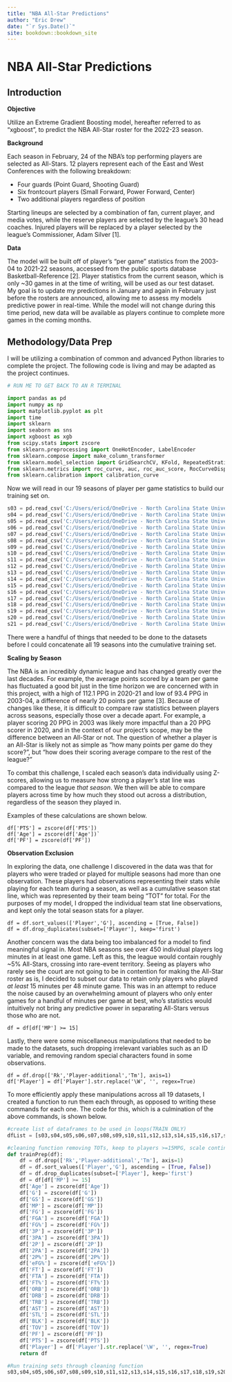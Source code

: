 ```yaml
--- 
title: "NBA All-Star Predictions"
author: "Eric Drew"
date: "`r Sys.Date()`"
site: bookdown::bookdown_site
---
```


# NBA All-Star Predictions
## Introduction
**Objective**

Utilize an Extreme Gradient Boosting model, hereafter referred to as "xgboost", to predict the NBA All-Star roster for the 2022-23 season.

**Background** 

Each season in February, 24 of the NBA's top performing players are selected as All-Stars. 12 players represent each of the East and West Conferences with the following breakdown:



*   Four guards (Point Guard, Shooting Guard)
*   Six frontcourt players (Small Forward, Power Forward, Center)
*   Two additional players regardless of position

Starting lineups are selected by a combination of fan, current player, and media votes, while the reserve players are selected by the league's 30 head coaches. Injured players will be replaced by a player selected by the league's Commissioner, Adam Silver [1].

**Data**

The model will be built off of player's "per game" statistics from the 2003-04 to 2021-22 seasons, accessed from the public sports database Basketball-Reference [2]. Player statistics from the current season, which is only ~30 games in at the time of writing, will be used as our test dataset. My goal is to update my predictions in January and again in February just before the rosters are announced, allowing me to assess my models predictive power in real-time. While the model will not change during this time period, new data will be available as players continue to complete more games in the coming months.  

## Methodology/Data Prep
I will be utilizing a combination of common and advanced Python libraries to complete the project. The following code is living and may be adapted as the project continues. 

```r
# RUN ME TO GET BACK TO AN R TERMINAL
```

```python
import pandas as pd
import numpy as np
import matplotlib.pyplot as plt
import time
import sklearn
import seaborn as sns
import xgboost as xgb
from scipy.stats import zscore
from sklearn.preprocessing import OneHotEncoder, LabelEncoder
from sklearn.compose import make_column_transformer
from sklearn.model_selection import GridSearchCV, KFold, RepeatedStratifiedKFold, train_test_split, cross_val_score, RandomizedSearchCV
from sklearn.metrics import roc_curve, auc, roc_auc_score, RocCurveDisplay, plot_confusion_matrix
from sklearn.calibration import calibration_curve
```
Now we will read in our 19 seasons of player per game statistics to build our training set on. 

```python
s03 = pd.read_csv('C:/Users/ericd/OneDrive - North Carolina State University/Desktop/NBA-AllStar-Predictions/Data/season03-04.csv')
s04 = pd.read_csv('C:/Users/ericd/OneDrive - North Carolina State University/Desktop/NBA-AllStar-Predictions/Data/season04-05.csv')
s05 = pd.read_csv('C:/Users/ericd/OneDrive - North Carolina State University/Desktop/NBA-AllStar-Predictions/Data/season05-06.csv')
s06 = pd.read_csv('C:/Users/ericd/OneDrive - North Carolina State University/Desktop/NBA-AllStar-Predictions/Data/season06-07.csv')
s07 = pd.read_csv('C:/Users/ericd/OneDrive - North Carolina State University/Desktop/NBA-AllStar-Predictions/Data/season07-08.csv')
s08 = pd.read_csv('C:/Users/ericd/OneDrive - North Carolina State University/Desktop/NBA-AllStar-Predictions/Data/season08-09.csv')
s09 = pd.read_csv('C:/Users/ericd/OneDrive - North Carolina State University/Desktop/NBA-AllStar-Predictions/Data/season09-10.csv')
s10 = pd.read_csv('C:/Users/ericd/OneDrive - North Carolina State University/Desktop/NBA-AllStar-Predictions/Data/season10-11.csv')
s11 = pd.read_csv('C:/Users/ericd/OneDrive - North Carolina State University/Desktop/NBA-AllStar-Predictions/Data/season11-12.csv')
s12 = pd.read_csv('C:/Users/ericd/OneDrive - North Carolina State University/Desktop/NBA-AllStar-Predictions/Data/season12-13.csv')
s13 = pd.read_csv('C:/Users/ericd/OneDrive - North Carolina State University/Desktop/NBA-AllStar-Predictions/Data/season13-14.csv')
s14 = pd.read_csv('C:/Users/ericd/OneDrive - North Carolina State University/Desktop/NBA-AllStar-Predictions/Data/season14-15.csv')
s15 = pd.read_csv('C:/Users/ericd/OneDrive - North Carolina State University/Desktop/NBA-AllStar-Predictions/Data/season15-16.csv')
s16 = pd.read_csv('C:/Users/ericd/OneDrive - North Carolina State University/Desktop/NBA-AllStar-Predictions/Data/season16-17.csv')
s17 = pd.read_csv('C:/Users/ericd/OneDrive - North Carolina State University/Desktop/NBA-AllStar-Predictions/Data/season17-18.csv')
s18 = pd.read_csv('C:/Users/ericd/OneDrive - North Carolina State University/Desktop/NBA-AllStar-Predictions/Data/season18-19.csv')
s19 = pd.read_csv('C:/Users/ericd/OneDrive - North Carolina State University/Desktop/NBA-AllStar-Predictions/Data/season19-20.csv')
s20 = pd.read_csv('C:/Users/ericd/OneDrive - North Carolina State University/Desktop/NBA-AllStar-Predictions/Data/season20-21.csv')
s21 = pd.read_csv('C:/Users/ericd/OneDrive - North Carolina State University/Desktop/NBA-AllStar-Predictions/Data/season21-22.csv')
```


There were a handful of things that needed to be done to the datasets before I could concatenate all 19 seasons into the cumulative training set.

**Scaling by Season**

The NBA is an incredibly dynamic league and has changed greatly over the last decades. For example, the average points scored by a team per game has fluctuated a good bit just in the time horizon we are concerned with in this project, with a high of 112.1 PPG in 2020-21 and low of 93.4 PPG in 2003-04, a difference of nearly 20 points per game [3]. Because of changes like these, it is difficult to compare raw statistics between players across seasons, especially those over a decade apart. For example, a player scoring 20 PPG in 2003 was likely more impactful than a 20 PPG scorer in 2020, and in the context of our project's scope, may be the difference between an All-Star or not. The question of whether a player is an All-Star is likely not as simple as "how many points per game do they score?", but "how does their scoring average compare to the rest of the league?"


To combat this challenge, I scaled each season's data individually using Z-scores, allowing us to measure how strong a player's stat line was compared to the league *that season*. We then will be able to compare players across time by how much they stood out across a distribution, regardless of the season they played in. 

Examples of these calculations are shown below.

```
df['PTS'] = zscore(df['PTS'])
df['Age'] = zscore(df['Age'])`
df['PF'] = zscore(df['PF'])
```

**Observation Exclusion**

In exploring the data, one challenge I discovered in the data was that for players who were traded or played for multiple seasons had more than one observation. These players had observations representing their stats while playing for each team during a season, as well as a cumulative season stat line, which was represented by their team being "TOT" for total. For the purposes of my model, I dropped the individual team stat line observations, and kept only the total season stats for a player.

```
df = df.sort_values(['Player','G'], ascending = [True, False])
df = df.drop_duplicates(subset=['Player'], keep='first')
```

Another concern was the data being too imbalanced for a model to find meaningful signal in. Most NBA seasons see over 450 individual players log minutes in at least one game. Left as this, the league would contain roughly ~5% All-Stars, crossing into rare-event territory. Seeing as players who rarely see the court are not going to be in contention for making the All-Star roster as is, I decided to subset our data to retain only players who played *at least* 15 minutes per 48 minute game. This was in an attempt to reduce the noise caused by an overwhelming amount of players who only enter games for a handful of minutes per game at best, who's statistics would intuitively not bring any predictive power in separating All-Stars versus those who are not. 

```
df = df[df['MP'] >= 15]
```

Lastly, there were some miscellaneous manipulations that needed to be made to the datasets, such  dropping irrelevant variables such as an ID variable, and removing random special characters found in some observations. 

```
df = df.drop(['Rk','Player-additional','Tm'], axis=1)
df['Player'] = df['Player'].str.replace('\W', '', regex=True)
```
To more efficiently apply these manipulations across all 19 datasets, I created a function to run them each through, as opposed to writing these commands for each one. The code for this, which is a culmination of the above commands, is shown below. 

```python
#create list of dataframes to be used in loops(TRAIN ONLY)
dfList = [s03,s04,s05,s06,s07,s08,s09,s10,s11,s12,s13,s14,s15,s16,s17,s18,s19,s20,s21]
```

```python
#cleaning function removing TOTs, keep to players >=15MPG, scale continuous variables, remove special characters on name
def trainPrep(df):
    df = df.drop(['Rk','Player-additional','Tm'], axis=1)
    df = df.sort_values(['Player','G'], ascending = [True, False])
    df = df.drop_duplicates(subset=['Player'], keep='first')
    df = df[df['MP'] >= 15]
    df['Age'] = zscore(df['Age'])
    df['G'] = zscore(df['G'])
    df['GS'] = zscore(df['GS'])
    df['MP'] = zscore(df['MP'])
    df['FG'] = zscore(df['FG'])
    df['FGA'] = zscore(df['FGA'])
    df['FG%'] = zscore(df['FG%'])
    df['3P'] = zscore(df['3P'])
    df['3PA'] = zscore(df['3PA'])
    df['2P'] = zscore(df['2P'])
    df['2PA'] = zscore(df['2PA'])
    df['2P%'] = zscore(df['2P%'])
    df['eFG%'] = zscore(df['eFG%'])
    df['FT'] = zscore(df['FT'])
    df['FTA'] = zscore(df['FTA'])
    df['FT%'] = zscore(df['FT%'])
    df['ORB'] = zscore(df['ORB'])
    df['DRB'] = zscore(df['DRB'])
    df['TRB'] = zscore(df['TRB'])
    df['AST'] = zscore(df['AST'])
    df['STL'] = zscore(df['STL'])
    df['BLK'] = zscore(df['BLK'])
    df['TOV'] = zscore(df['TOV'])
    df['PF'] = zscore(df['PF'])
    df['PTS'] = zscore(df['PTS'])
    df['Player'] = df['Player'].str.replace('\W', '', regex=True)
    return df
```

```python
#Run training sets through cleaning function
s03,s04,s05,s06,s07,s08,s09,s10,s11,s12,s13,s14,s15,s16,s17,s18,s19,s20,s21 =[trainPrep(df) for df in dfList]
```

